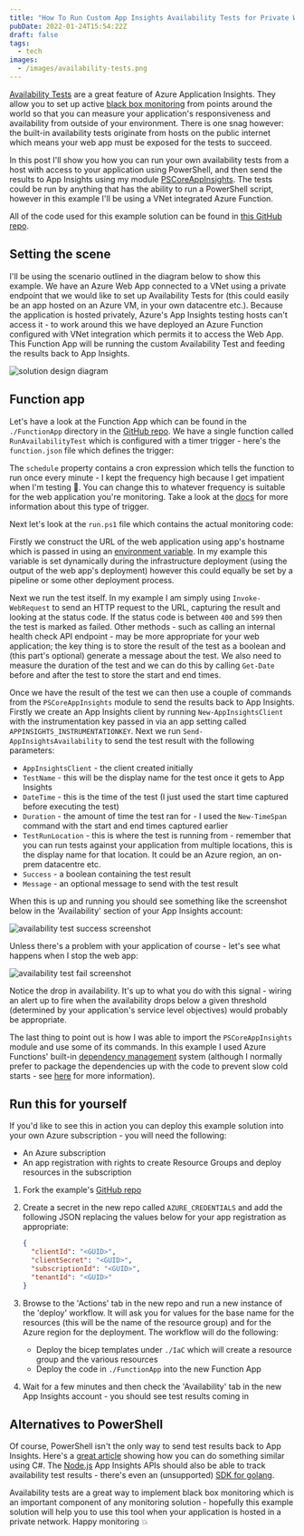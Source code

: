 ```yaml
---
title: "How To Run Custom App Insights Availability Tests for Private Web Applications"
pubDate: 2022-01-24T15:54:22Z
draft: false
tags:
  - tech
images:
  - /images/availability-tests.png
---
```


[Availability Tests](https://docs.microsoft.com/en-us/azure/azure-monitor/app/availability-overview) are a great feature of Azure Application Insights. They allow you to set up active [black box monitoring](https://sre.google/sre-book/monitoring-distributed-systems/) from points around the world so that you can measure your application's responsiveness and availability from outside of your environment. There is one snag however: the built-in availability tests originate from hosts on the public internet which means your web app must be exposed for the tests to succeed.

In this post I'll show you how you can run your own availability tests from a host with access to your application using PowerShell, and then send the results to App Insights using my module [PSCoreAppInsights](https://www.powershellgallery.com/packages/PSCoreAppInsights). The tests could be run by anything that has the ability to run a PowerShell script, however in this example I'll be using a VNet integrated Azure Function.

All of the code used for this example solution can be found in [this GitHub repo](https://github.com/tmeadon/custom-availability-test-example).

## Setting the scene

I'll be using the scenario outlined in the diagram below to show this example. We have an Azure Web App connected to a VNet using a private endpoint that we would like to set up Availability Tests for (this could easily be an app hosted on an Azure VM, in your own datacentre etc.). Because the application is hosted privately, Azure's App Insights testing hosts can't access it - to work around this we have deployed an Azure Function configured with VNet integration which permits it to access the Web App. This Function App will be running the custom Availability Test and feeding the results back to App Insights.

![solution design diagram](/custom-availability-test-design.png)

## Function app

Let's have a look at the Function App which can be found in the `./FunctionApp` directory in the [GitHub repo](https://github.com/tmeadon/custom-availability-test-example). We have a single function called `RunAvailabilityTest` which is configured with a timer trigger - here's the `function.json` file which defines the trigger:


<Gist id="45be49f43884ae49ef582263dec176b6" file="function.json" />

The `schedule` property contains a cron expression which tells the function to run once every minute - I kept the frequency high because I get impatient when I'm testing :eyes:. You can change this to whatever frequency is suitable for the web application you're monitoring. Take a look at the [docs](https://docs.microsoft.com/en-us/azure/azure-functions/functions-bindings-timer?tabs=powershell) for more information about this type of trigger.

Next let's look at the `run.ps1` file which contains the actual monitoring code:

<Gist id="45be49f43884ae49ef582263dec176b6" file="run.ps1" />

Firstly we construct the URL of the web application using app's hostname which is passed in using an [environment variable](https://docs.microsoft.com/en-us/azure/azure-functions/functions-reference-powershell?tabs=portal#environment-variables). In my example this variable is set dynamically during the infrastructure deployment (using the output of the web app's deployment) however this could equally be set by a pipeline or some other deployment process.

Next we run the test itself. In my example I am simply using `Invoke-WebRequest` to send an HTTP request to the URL, capturing the result and looking at the status code. If the status code is between `400` and `599` then the test is marked as failed. Other methods - such as calling an internal health check API endpoint - may be more appropriate for your web application; the key thing is to store the result of the test as a boolean and (this part's optional) generate a message about the test. We also need to measure the duration of the test and we can do this by calling `Get-Date` before and after the test to store the start and end times.

Once we have the result of the test we can then use a couple of commands from the `PSCoreAppInsights` module to send the results back to App Insights. Firstly we create an App Insights client by running `New-AppInsightsClient` with the instrumentation key passed in via an app setting called `APPINSIGHTS_INSTRUMENTATIONKEY`. Next we run `Send-AppInsightsAvailability` to send the test result with the following parameters:

- `AppInsightsClient` - the client created initially
- `TestName` - this will be the display name for the test once it gets to App Insights
- `DateTime` - this is the time of the test (I just used the start time captured before executing the test)
- `Duration` - the amount of time the test ran for - I used the `New-TimeSpan` command with the start and end times captured earlier
- `TestRunLocation` - this is where the test is running from - remember that you can run tests against your application from multiple locations, this is the display name for that location. It could be an Azure region, an on-prem datacentre etc.
- `Success` - a boolean containing the test result
- `Message` - an optional message to send with the test result

When this is up and running you should see something like the screenshot below in the 'Availability' section of your App Insights account:

![availability test success screenshot](/availability-test-success-screenshot.png)

Unless there's a problem with your application of course - let's see what happens when I stop the web app:

![availability test fail screenshot](/availability-test-fail-screenshot.png)

Notice the drop in availability. It's up to what you do with this signal - wiring an alert up to fire when the availability drops below a given threshold (determined by your application's service level objectives) would probably be appropriate.

The last thing to point out is how I was able to import the `PSCoreAppInsights` module and use some of its commands. In this example I used Azure Functions' built-in [dependency management](https://docs.microsoft.com/en-us/azure/azure-functions/functions-reference-powershell?tabs=portal#dependency-management) system (although I normally prefer to package the dependencies up with the code to prevent slow cold starts - see [here](https://docs.microsoft.com/en-us/azure/azure-functions/functions-reference-powershell?tabs=portal#custom-modules) for more information).

## Run this for yourself

If you'd like to see this in action you can deploy this example solution into your own Azure subscription - you will need the following:

- An Azure subscription
- An app registration with rights to create Resource Groups and deploy resources in the subscription

1. Fork the example's [GitHub repo](https://github.com/tmeadon/custom-availability-test-example)
2. Create a secret in the new repo called `AZURE_CREDENTIALS` and add the following JSON replacing the values below for your app registration as appropriate:

   ```json
   {
     "clientId": "<GUID>",
     "clientSecret": "<GUID>",
     "subscriptionId": "<GUID>",
     "tenantId": "<GUID>"
   }
   ```

3. Browse to the 'Actions' tab in the new repo and run a new instance of the 'deploy' workflow. It will ask you for values for the base name for the resources (this will be the name of the resource group) and for the Azure region for the deployment. The workflow will do the following:
   - Deploy the bicep templates under `./IaC` which will create a resource group and the various resources
   - Deploy the code in `./FunctionApp` into the new Function App
4. Wait for a few minutes and then check the 'Availability' tab in the new App Insights account - you should see test results coming in

## Alternatives to PowerShell

Of course, PowerShell isn't the only way to send test results back to App Insights. Here's a [great article](https://dotnetthoughts.net/running-custom-availability-tests-azure-functions/) showing how you can do something similar using C#. The [Node.js](https://docs.microsoft.com/en-us/azure/azure-monitor/app/nodejs) App Insights APIs should also be able to track availability test results - there's even an (unsupported) [SDK for golang](https://github.com/microsoft/ApplicationInsights-Go).

Availability tests are a great way to implement black box monitoring which is an important component of any monitoring solution - hopefully this example solution will help you to use this tool when your application is hosted in a private network. Happy monitoring :collision:
